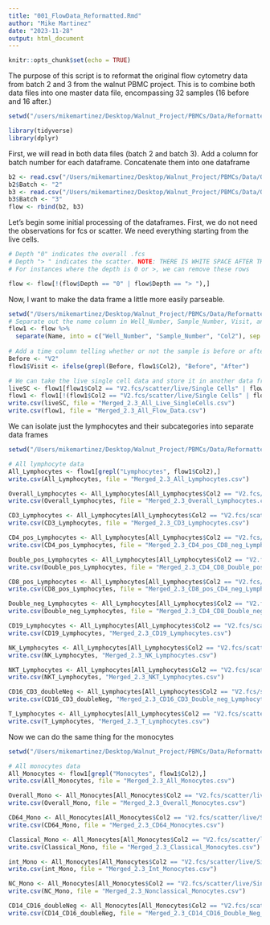 ```yaml
---
title: "001_FlowData_Reformatted.Rmd"
author: "Mike Martinez"
date: "2023-11-28"
output: html_document
---
```


```r
knitr::opts_chunk$set(echo = TRUE)
```

The purpose of this script is to reformat the original flow cytometry data from batch 2 and 3 from the walnut PBMC project. This is to combine both data files into one master data file, encompassing 32 samples (16 before and 16 after.) 

```r
setwd("/users/mikemartinez/Desktop/Walnut_Project/PBMCs/Data/Reformatted_Data/")

library(tidyverse)
library(dplyr)
```

First, we will read in both data files (batch 2 and batch 3).
Add a column for batch number for each dataframe.
Concatenate them into one dataframe
```r
b2 <- read.csv("/Users/mikemartinez/Desktop/Walnut_Project/PBMCs/Data/Original_Data_From_Core/Flow_Batch_2.csv", header = TRUE, sep = ",")
b2$Batch <- "2"
b3 <- read.csv("/Users/mikemartinez/Desktop/Walnut_Project/PBMCs/Data/Original_Data_From_Core/Flow_Batch_3.csv", header = TRUE, sep = ",")
b3$Batch <- "3"
flow <- rbind(b2, b3)
```

Let's begin some initial processing of the dataframes.
First, we do not need the observations for fcs or scatter. We need everything starting from the live cells.
```r
# Depth "0" indicates the overall .fcs
# Depth "> " indicates the scatter. NOTE: THERE IS WHITE SPACE AFTER THE ">"
# For instances where the depth is 0 or >, we can remove these rows

flow <- flow[!(flow$Depth == "0" | flow$Depth == "> "),]
```

Now, I want to make the data frame a little more easily parseable. 
```r
setwd("/Users/mikemartinez/Desktop/Walnut_Project/PBMCs/Data/Reformatted_Data/")
# Separate out the name column in Well_Number, Sample_Number, Visit, and Rest
flow1 <- flow %>%
  separate(Name, into = c("Well_Number", "Sample_Number", "Col2"), sep = " ", extra = "merge") 
  
# Add a time column telling whether or not the sample is before or after walnut
Before <- "V2"
flow1$Visit <- ifelse(grepl(Before, flow1$Col2), "Before", "After")

# We can take the live single cell data and store it in another data frame
liveSC <- flow1[flow1$Col2 == "V2.fcs/scatter/live/Single Cells" | flow1$Col2 == "V3.fcs/scatter/live/Single Cells",]
flow1 <- flow1[!(flow1$Col2 == "V2.fcs/scatter/live/Single Cells" | flow1$Col2 == "V3.fcs/scatter/live/Single Cells"),]
write.csv(liveSC, file = "Merged_2.3_All_Live_SingleCells.csv")
write.csv(flow1, file = "Merged_2.3_All_Flow_Data.csv")
```

We can isolate just the lymphocytes and their subcategories into separate data frames
```r

setwd("/Users/mikemartinez/Desktop/Walnut_Project/PBMCs/Data/Reformatted_Data/Batch2_3_Lymphocytes/")

# All lymphocyte data
All_Lymphocytes <- flow1[grepl("Lymphocytes", flow1$Col2),]
write.csv(All_Lymphocytes, file = "Merged_2.3_All_Lymphocytes.csv")

Overall_Lymphocytes <- All_Lymphocytes[All_Lymphocytes$Col2 == "V2.fcs/scatter/live/Single Cells/Lymphocytes" | All_Lymphocytes$Col2 == "V3.fcs/scatter/live/Single Cells/Lymphocytes",]
write.csv(Overall_Lymphocytes, file = "Merged_2.3_Overall_Lymphocytes.csv")

CD3_Lymphocytes <- All_Lymphocytes[All_Lymphocytes$Col2 == "V2.fcs/scatter/live/Single Cells/Lymphocytes/CD3" | All_Lymphocytes$Col2 == "V3.fcs/scatter/live/Single Cells/Lymphocytes/CD3",]
write.csv(CD3_Lymphocytes, file = "Merged_2.3_CD3_Lymphocytes.csv")

CD4_pos_Lymphocytes <- All_Lymphocytes[All_Lymphocytes$Col2 == "V2.fcs/scatter/live/Single Cells/Lymphocytes/CD3/Q1: CD8-PerCP-Cy5.5-A- , CD4-PE (R-phycoerythrin)-A+" | All_Lymphocytes$Col2 == "V3.fcs/scatter/live/Single Cells/Lymphocytes/CD3/Q1: CD8-PerCP-Cy5.5-A- , CD4-PE (R-phycoerythrin)-A+",]
write.csv(CD4_pos_Lymphocytes, file = "Merged_2.3_CD4_pos_CD8_neg_Lymphocytes.csv")

Double_pos_Lymphocytes <- All_Lymphocytes[All_Lymphocytes$Col2 == "V2.fcs/scatter/live/Single Cells/Lymphocytes/CD3/Q2: CD8-PerCP-Cy5.5-A+ , CD4-PE (R-phycoerythrin)-A+" | All_Lymphocytes$Col2 == "V3.fcs/scatter/live/Single Cells/Lymphocytes/CD3/Q2: CD8-PerCP-Cy5.5-A+ , CD4-PE (R-phycoerythrin)-A+",]
write.csv(Double_pos_Lymphocytes, file = "Merged_2.3_CD4_CD8_Double_pos_Lymphocytes.csv")

CD8_pos_Lymphocytes <- All_Lymphocytes[All_Lymphocytes$Col2 == "V2.fcs/scatter/live/Single Cells/Lymphocytes/CD3/Q3: CD8-PerCP-Cy5.5-A+ , CD4-PE (R-phycoerythrin)-A-" | All_Lymphocytes$Col2 == "V3.fcs/scatter/live/Single Cells/Lymphocytes/CD3/Q3: CD8-PerCP-Cy5.5-A+ , CD4-PE (R-phycoerythrin)-A-",]
write.csv(CD8_pos_Lymphocytes, file = "Merged_2.3_CD8_pos_CD4_neg_Lymphocytes.csv")

Double_neg_Lymphocytes <- All_Lymphocytes[All_Lymphocytes$Col2 == "V2.fcs/scatter/live/Single Cells/Lymphocytes/CD3/Q4: CD8-PerCP-Cy5.5-A- , CD4-PE (R-phycoerythrin)-A-" | All_Lymphocytes$Col2 == "V3.fcs/scatter/live/Single Cells/Lymphocytes/CD3/Q4: CD8-PerCP-Cy5.5-A- , CD4-PE (R-phycoerythrin)-A-",]
write.csv(Double_neg_Lymphocytes, file = "Merged_2.3_CD4_CD8_Double_neg_Lymphocytes.csv")

CD19_Lymphocytes <- All_Lymphocytes[All_Lymphocytes$Col2 == "V2.fcs/scatter/live/Single Cells/Lymphocytes/CD19" | All_Lymphocytes$Col2 == "V3.fcs/scatter/live/Single Cells/Lymphocytes/CD19",]
write.csv(CD19_Lymphocytes, "Merged_2.3_CD19_Lymphocytes.csv")

NK_Lymphocytes <- All_Lymphocytes[All_Lymphocytes$Col2 == "V2.fcs/scatter/live/Single Cells/Lymphocytes/NK" | All_Lymphocytes$Col2 == "V3.fcs/scatter/live/Single Cells/Lymphocytes/NK",]
write.csv(NK_Lymphocytes, "Merged_2.3_NK_Lymphocytes.csv")

NKT_Lymphocytes <- All_Lymphocytes[All_Lymphocytes$Col2 == "V2.fcs/scatter/live/Single Cells/Lymphocytes/NKT" | All_Lymphocytes$Col2 == "V3.fcs/scatter/live/Single Cells/Lymphocytes/NKT",]
write.csv(NKT_Lymphocytes, "Merged_2.3_NKT_Lymphocytes.csv")

CD16_CD3_doubleNeg <- All_Lymphocytes[All_Lymphocytes$Col2 == "V2.fcs/scatter/live/Single Cells/Lymphocytes/Q4: CD16-PE-Cy7-A- , CD3-APC-H7-A-" | All_Lymphocytes$Col2 == "V3.fcs/scatter/live/Single Cells/Lymphocytes/Q4: CD16-PE-Cy7-A- , CD3-APC-H7-A-",]
write.csv(CD16_CD3_doubleNeg, "Merged_2.3_CD16_CD3_Double_neg_Lymphocytes.csv")

T_Lymphocytes <- All_Lymphocytes[All_Lymphocytes$Col2 == "V2.fcs/scatter/live/Single Cells/Lymphocytes/T" | All_Lymphocytes$Col2 == "V3.fcs/scatter/live/Single Cells/Lymphocytes/T",]
write.csv(T_Lymphocytes, "Merged_2.3_T_Lymphocytes.csv")

```

Now we can do the same thing for the monocytes
```r

setwd("/Users/mikemartinez/Desktop/Walnut_Project/PBMCs/Data/Reformatted_Data/Batch2_3_Monocytes/")

# All monocytes data
All_Monocytes <- flow1[grepl("Monocytes", flow1$Col2),]
write.csv(All_Monocytes, file = "Merged_2.3_All_Monocytes.csv")

Overall_Mono <- All_Monocytes[All_Monocytes$Col2 == "V2.fcs/scatter/live/Single Cells/Monocytes" | All_Monocytes$Col2 == "V3.fcs/scatter/live/Single Cells/Monocytes",]
write.csv(Overall_Mono, file = "Merged_2.3_Overall_Monocytes.csv")

CD64_Mono <- All_Monocytes[All_Monocytes$Col2 == "V2.fcs/scatter/live/Single Cells/Monocytes/CD64+" | All_Monocytes$Col2 == "V3.fcs/scatter/live/Single Cells/Monocytes/CD64+",]
write.csv(CD64_Mono, file = "Merged_2.3_CD64_Monocytes.csv")

Classical_Mono <- All_Monocytes[All_Monocytes$Col2 == "V2.fcs/scatter/live/Single Cells/Monocytes/CD64+/classical mono" | All_Monocytes$Col2 == "V3.fcs/scatter/live/Single Cells/Monocytes/CD64+/classical mono",]
write.csv(Classical_Mono, file = "Merged_2.3_Classical_Monocytes.csv")

int_Mono <- All_Monocytes[All_Monocytes$Col2 == "V2.fcs/scatter/live/Single Cells/Monocytes/CD64+/int mono" | All_Monocytes$Col2 == "V3.fcs/scatter/live/Single Cells/Monocytes/CD64+/int mono",]
write.csv(int_Mono, file = "Merged_2.3_Int_Monocytes.csv")

NC_Mono <- All_Monocytes[All_Monocytes$Col2 == "V2.fcs/scatter/live/Single Cells/Monocytes/CD64+/nonclassical mono" | All_Monocytes$Col2 == "V3.fcs/scatter/live/Single Cells/Monocytes/CD64+/nonclassical mono",]
write.csv(NC_Mono, file = "Merged_2.3_Nonclassical_Monocytes.csv")

CD14_CD16_doubleNeg <- All_Monocytes[All_Monocytes$Col2 == "V2.fcs/scatter/live/Single Cells/Monocytes/CD64+/Q4: CD14-FITC-A- , CD16-PE-Cy7-A-" | All_Monocytes$Col2 == "V3.fcs/scatter/live/Single Cells/Monocytes/CD64+/Q4: CD14-FITC-A- , CD16-PE-Cy7-A-",]
write.csv(CD14_CD16_doubleNeg, file = "Merged_2.3_CD14_CD16_Double_Neg_Monocytes.csv")
```



